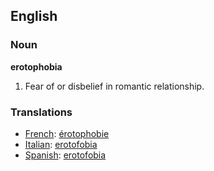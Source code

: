 ==English==

===Noun===
'''erotophobia'''

#Fear of or disbelief in romantic relationship.

===Translations===
*[[French]]: [[érotophobie]]
*[[Italian]]: [[erotofobia]]
*[[Spanish]]: [[erotofobia]]